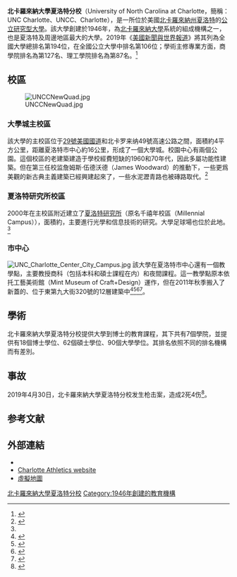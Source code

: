 {{Infobox University
|name = The University of North Carolina<br />at Charlotte
|native_name =
|latin_name =
|image = [[File:UNC_Charlotte_seal.png|150px]]
|motto =
|established = 1946<ref name="University History">{{Cite web |url=http://publicrelations.uncc.edu/information-media-kit/university-history |title=University History |accessdate=2016-01-31 |archive-date=2016-03-04 |archive-url=https://web.archive.org/web/20160304054827/http://publicrelations.uncc.edu/information-media-kit/university-history |dead-url=no }}</ref>
|type = [[公立大學|公立大學]]
|endowment = [[United_States_dollar|US$]]1.697億<ref>{{cite web| title = Office of Public Relations Complete Fact Sheet| work = Complete Fact Sheet| url = http://publicrelations.uncc.edu/sites/publicrelations.uncc.edu/files/media/Fact%20Sheet%20August%202016.pdf| format = PDF| accessdate = August 2016| deadurl = yes| archiveurl = https://web.archive.org/web/20160923022235/http://publicrelations.uncc.edu/sites/publicrelations.uncc.edu/files/media/Fact%20Sheet%20August%202016.pdf| archivedate = 2016-09-23}}</ref>
|staff = 
|faculty = 1,456
|president =
|provost = Joan Lorden
|principal =
|rector =
|chancellor = Philip L. Dubois
|vice_chancellor = Arthur Jackson
|dean = Christine Reed Davis
|head_label =
|head =
|students = 28,709<ref>{{Cite web |url=http://publicrelations.uncc.edu/information-media-kit |title=Enrollment |access-date=2016-01-31 |archive-url=https://web.archive.org/web/20161130124026/http://publicrelations.uncc.edu/information-media-kit |archive-date=2016-11-30 |dead-url=yes }}</ref>
|undergrad = 23,284
|graduate = 5,425
|profess =
|city           = [[夏洛特_(北卡罗来纳州)|夏洛特]]
|state          = [[北卡羅來納州|北卡羅來納州]]
|country        = 美國
|campus = 市郊（主校區）
|former_names = Charlotte Center of the University of North Carolina (1946–1949) <br /> Charlotte College (1949–1965)<ref name="University History"/>
|free_label =
|free =
|athletics = [[NCAA|NCAA]] Division I – [[Conference_USA|C-USA]]
|sports = 17 varsity sports<ref name="publicrelations.uncc.edu">{{Cite web |url=http://publicrelations.uncc.edu/sites/publicrelations.uncc.edu/files/media/factsheet_march%202012.pdf |title=Faculty |accessdate=2016-01-31 |archive-date=2015-09-14 |archive-url=https://web.archive.org/web/20150914165430/http://publicrelations.uncc.edu/sites/publicrelations.uncc.edu/files/media/factsheet_march%202012.pdf |dead-url=no }}</ref>
|colors = 綠白 <br />{{color box|#00703C}} {{color box|white}}
|colours =
|mascot = Norm the Niner
|nickname =49ers
|affiliations = [[University_of_North_Carolina|UNC System]]<br />[[Association_of_Public_and_Land-Grant_Universities|APLU]]<br />[[Coalition_of_Urban_and_Metropolitan_Universities|CUMU]]<br />[[Oak_Ridge_Associated_Universities|ORAU]]
|footnotes = 
|website = {{URL|www.uncc.edu}}
|logo = [[File:UNC_at_Charlotte_Logo.png|150px]]
}}

'''北卡羅來納大學夏洛特分校'''（University of North Carolina at Charlotte，簡稱：UNC Charlotte、UNCC、Charlotte），是一所位於美國[[北卡羅來納州|北卡羅來納州]][[夏洛特_(北卡羅來納州)|夏洛特]]的[[公立大學|公立]][[研究型大學|研究型大學]]。該大學創建於1946年，為[[北卡羅來納大學|北卡羅來納大學]]系統的組成機構之一，也是夏洛特及周邊地區最大的大學。2019年《[[美國新聞與世界報道|美國新聞與世界報道]]》將其列為全國大學總排名第194位，在全國公立大學中排名第106位；學術主修專業方面，商學院排名為第127名、理工學院排名為第87名。<ref name="USnews">{{cite web|title=北卡羅來納大學夏洛特分校|url=http://colleges.usnews.rankingsandreviews.com/best-colleges/unc-charlotte-2975|publisher=[[美國新聞與世界報道|美國新聞與世界報道]]|accessdate=2016-09-22|archive-date=2011-07-20|archive-url=https://web.archive.org/web/20110720112458/http://colleges.usnews.rankingsandreviews.com/best-colleges/unc-charlotte-2975|dead-url=no}}</ref>

==校區==
[[File:UNCCNewQuad.jpg|thumb]]
===大學城主校區===
該大學的主校區位于[[29號美國國道|29號美國國道]]和北卡罗来纳49號高速公路之間，面積約4平方公里，距離夏洛特市中心約16公里，形成了一個大學城。校園中心有兩個公園。這個校區的老建築建造于學校經費短缺的1960和70年代，因此多屬功能性建築。但在第三任校监詹姆斯·伍德沃德（James Woodward）的推動下，一些更爲美觀的新古典主義建築已經興建起來了，一些水泥瀝青路也被磚路取代。<ref name="cri.uncc.edu">{{cite web|url=http://cri.uncc.edu/about-cri|title=About CRI - Charlotte Research Institute - UNC Charlotte|website=cri.uncc.edu|accessdate=May 11, 2017|archive-date=2011-10-09|archive-url=https://web.archive.org/web/20111009012354/http://cri.uncc.edu/about-cri|dead-url=no}}</ref>

===夏洛特研究所校區===
2000年在主校區附近建立了[[夏洛特研究所|夏洛特研究所]]（原名千禧年校區（Millennial Campus）），面積約{{convert|100|acre}}，主要進行光學和信息技術的研究。大學足球場也位於此地。<ref name="cri.uncc.edu"/>

===市中心===
[[File:UNC_Charlotte_Center_City_Campus.jpg|thumb]]
該大學在夏洛特市中心還有一個教學點，主要教授商科（包括本科和碩士課程在内）和夜間課程。這一教學點原本依托工藝美術館（Mint Museum of Craft+Design）運作，但在2011年秋季搬入了新蓋的、位于東第九大街320號的12層建築中<ref>{{cite web|url=http://mba.uncc.edu/news/us-news-ranks-unc-charlotte%E2%80%99s-part-time-mba-among-nation%E2%80%99s-top-programs|title=U.S. News ranks UNC Charlotte’s part-time MBA among nation’s top programs - Master of Business Administration - UNC Charlotte|website=mba.uncc.edu|accessdate=May 11, 2017|archive-date=2018-02-02|archive-url=https://web.archive.org/web/20180202190129/https://mba.uncc.edu/news/us-news-ranks-unc-charlotte%E2%80%99s-part-time-mba-among-nation%E2%80%99s-top-programs|dead-url=no}}</ref><ref>{{Cite web |url=http://www.charlotteobserver.com/2011/08/23/2546236/uncc-hub-opens.html |title=Charlotte Observer: ''UNCC hub opens in 'Rubik's Cube' building uptown'', by David Perlmutt, August 23, 2011 |accessdate=2018年2月1日 |archive-date=2012年5月24日 |archive-url=https://web.archive.org/web/20120524204308/http://www.charlotteobserver.com/2011/08/23/2546236/uncc-hub-opens.html |dead-url=no }}</ref><ref>{{Cite web |url=http://www.bizjournals.com/charlotte/stories/2009/03/16/daily44.html |title=Charlotte Business Journal: ''UNC Charlotte reveals uptown building design'', by Will Boye, March 18, 2009 |accessdate=2018-02-01 |archive-date=2015-10-18 |archive-url=https://web.archive.org/web/20151018232754/http://www.bizjournals.com/charlotte/stories/2009/03/16/daily44.html |dead-url=no }}</ref><ref>{{Cite web |url=http://www.charlotteobserver.com/2012/03/11/3091264/bringing-daylight-indoors.html#storylink=misearch |title=Charlotte Observer: ''Bringing daylight indoors'', by Hannah Miller, March 11, 2012 |accessdate=2018-02-01 |archive-date=2012-07-22 |archive-url=https://archive.is/20120722062115/http://www.charlotteobserver.com/2012/03/11/3091264/bringing-daylight-indoors.html%23storylink=misearch#storylink=misearch |dead-url=yes }}</ref>。

==學術==
{{Infobox US university ranking
| USNWR_NU = 198
| SMI = 38
| Forbes = 469
| American City Business Journals = 137
| USNWR_National Public = 106
| Wamo_NU = 87<ref>{{cite web |title=2018 National Universities Rankings |date=n.d. |accessdate=May 25, 2015 |website=Washington Monthly |url=http://www.washingtonmonthly.com/college_guide/rankings-2014/national-universities-rank-all.php |deadurl=yes |archiveurl=https://web.archive.org/web/20140828025627/http://www.washingtonmonthly.com/college_guide/rankings-2014/national-universities-rank-all.php |archivedate=2014年8月28日 }}</ref>
}}

北卡羅來納大學夏洛特分校提供大學到博士的教育課程，其下共有7個學院，並提供有18個博士學位、62個碩士學位、90個大學學位。其排名依照不同的排名機構而有差別。

==事故==
2019年4月30日，北卡羅來納大學夏洛特分校发生枪击案，造成2死4伤<ref>{{Cite web |url=https://www.voachinese.com/a/us-college-shooting-20190501/4898805.html |title=美国北卡发生校园枪击案两死四伤 |accessdate=2019-05-01 |archive-date=2019-05-01 |archive-url=https://web.archive.org/web/20190501132202/https://www.voachinese.com/a/us-college-shooting-20190501/4898805.html |dead-url=no }}</ref>。

==参考文献==

{{reflist}}

==外部連結==
* {{Official website|http://www.uncc.edu}}
* [http://www.charlotte49ers.com/ Charlotte Athletics website]{{Wayback|url=http://www.charlotte49ers.com/ |date=20160204050544 }}
* [http://virtualtour.uncc.edu/ 虛擬地圖]{{Wayback|url=http://virtualtour.uncc.edu/ |date=20160220160109 }}
[[Category:北卡羅來納大學夏洛特分校|]]
[[Category:1946年創建的教育機構|Category:1946年創建的教育機構]]